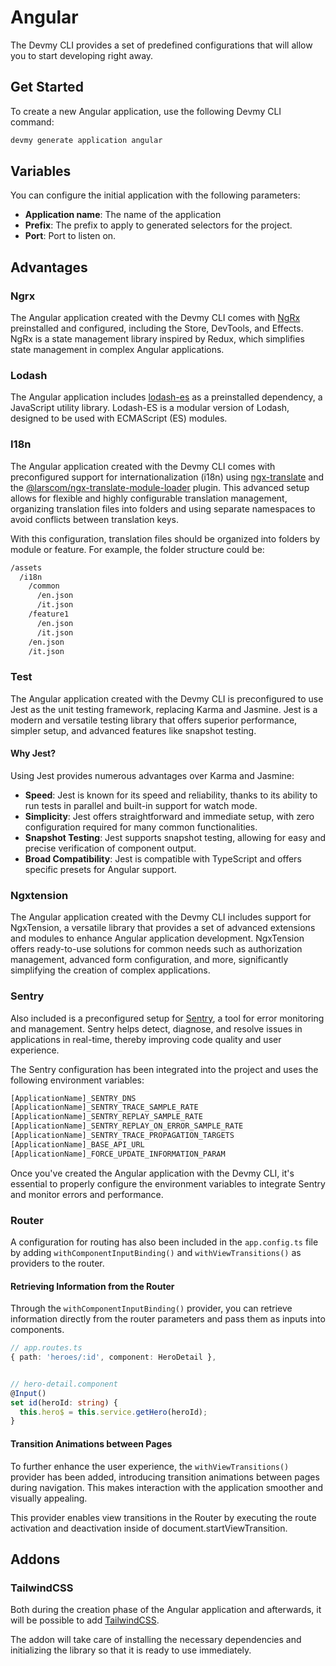 # Angular

The Devmy CLI provides a set of predefined configurations that will allow you to start developing right away.

## Get Started

To create a new Angular application, use the following Devmy CLI command:

```bash copy
devmy generate application angular
```

## Variables

You can configure the initial application with the following parameters:

- **Application name**: The name of the application
- **Prefix**: The prefix to apply to generated selectors for the project.
- **Port**: Port to listen on.

## Advantages

### Ngrx

The Angular application created with the Devmy CLI comes with [NgRx](https://ngrx.io/) preinstalled and configured,
including the Store, DevTools, and Effects. NgRx is a state management library inspired by Redux, which simplifies state management
in complex Angular applications.

### Lodash

The Angular application includes [lodash-es](https://lodash.com/) as a preinstalled dependency, a JavaScript utility library. Lodash-ES
is a modular version of Lodash, designed to be used with ECMAScript (ES) modules.

### I18n

The Angular application created with the Devmy CLI comes with preconfigured support for internationalization (i18n) using
[ngx-translate](https://github.com/ngx-translate/core) and the
[@larscom/ngx-translate-module-loader](https://github.com/larscom/ngx-translate-module-loader) plugin. This advanced setup
allows for flexible and highly configurable translation management, organizing translation files into folders and using separate
namespaces to avoid conflicts between translation keys.

With this configuration, translation files should be organized into folders by module or feature. For example, the folder structure could be:

```bash
/assets
  /i18n
    /common
      /en.json
      /it.json
    /feature1
      /en.json
      /it.json
    /en.json
    /it.json
```

### Test

The Angular application created with the Devmy CLI is preconfigured to use Jest as the unit testing framework, replacing Karma and Jasmine.
Jest is a modern and versatile testing library that offers superior performance, simpler setup, and advanced features like snapshot testing.

#### Why Jest?

Using Jest provides numerous advantages over Karma and Jasmine:

- **Speed**: Jest is known for its speed and reliability, thanks to its ability to run tests in parallel and built-in support for watch mode.
- **Simplicity**: Jest offers straightforward and immediate setup, with zero configuration required for many common functionalities.
- **Snapshot Testing**: Jest supports snapshot testing, allowing for easy and precise verification of component output.
- **Broad Compatibility**: Jest is compatible with TypeScript and offers specific presets for Angular support.

### Ngxtension

The Angular application created with the Devmy CLI includes support for NgxTension, a versatile library that provides a set of advanced
extensions and modules to enhance Angular application development. NgxTension offers ready-to-use solutions for common needs such as
authorization management, advanced form configuration, and more, significantly simplifying the creation of complex applications.

### Sentry

Also included is a preconfigured setup for [Sentry](https://sentry.io/), a tool for error monitoring and management. Sentry helps detect,
diagnose, and resolve issues in applications in real-time, thereby improving code quality and user experience.

The Sentry configuration has been integrated into the project and uses the following environment variables:

```bash copy
[ApplicationName]_SENTRY_DNS
[ApplicationName]_SENTRY_TRACE_SAMPLE_RATE
[ApplicationName]_SENTRY_REPLAY_SAMPLE_RATE
[ApplicationName]_SENTRY_REPLAY_ON_ERROR_SAMPLE_RATE
[ApplicationName]_SENTRY_TRACE_PROPAGATION_TARGETS
[ApplicationName]_BASE_API_URL
[ApplicationName]_FORCE_UPDATE_INFORMATION_PARAM
```

Once you've created the Angular application with the Devmy CLI, it's essential to properly configure the environment variables
to integrate Sentry and monitor errors and performance.

### Router

A configuration for routing has also been included in the `app.config.ts` file by adding
`withComponentInputBinding()` and `withViewTransitions()` as providers to the router.

#### Retrieving Information from the Router

Through the `withComponentInputBinding()` provider, you can retrieve information directly from the router parameters
and pass them as inputs into components.

```typescript
// app.routes.ts
{ path: 'heroes/:id', component: HeroDetail },


// hero-detail.component
@Input()
set id(heroId: string) {
  this.hero$ = this.service.getHero(heroId);
}
```

#### Transition Animations between Pages

To further enhance the user experience, the `withViewTransitions()` provider has been added, introducing transition animations
between pages during navigation. This makes interaction with the application smoother and visually appealing.

This provider enables view transitions in the Router by executing the route activation and deactivation inside of
document.startViewTransition.

## Addons

### TailwindCSS

Both during the creation phase of the Angular application and afterwards, it will be possible to add [TailwindCSS](https://tailwindcss.com/).

The addon will take care of installing the necessary dependencies and initializing the library so that it is ready to use immediately.
